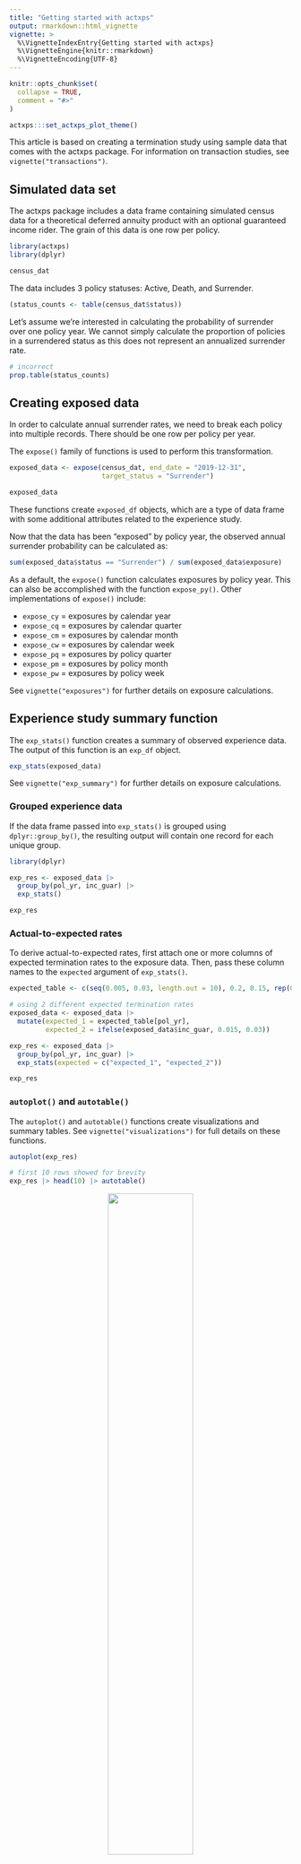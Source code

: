 ---
title: "Getting started with actxps"
output: rmarkdown::html_vignette
vignette: >
  %\VignetteIndexEntry{Getting started with actxps}
  %\VignetteEngine{knitr::rmarkdown}
  %\VignetteEncoding{UTF-8}
---

```{r setup, include = FALSE}
knitr::opts_chunk$set(
  collapse = TRUE,
  comment = "#>"
)

actxps:::set_actxps_plot_theme()

```

This article is based on creating a termination study using sample data that 
comes with the actxps package. For information on transaction studies, see 
`vignette("transactions")`.

## Simulated data set

The actxps package includes a data frame containing simulated census data for a theoretical deferred annuity product with an optional guaranteed income rider. The grain of this data is one row per policy.

```{r packages, message=FALSE}
library(actxps)
library(dplyr)

census_dat
```

The data includes 3 policy statuses: Active, Death, and Surrender.

```{r status-count}
(status_counts <- table(census_dat$status))
```

Let's assume we're interested in calculating the probability of surrender over one policy year. We cannot simply calculate the proportion of policies in a surrendered status as this does not represent an annualized surrender rate.

```{r naive}
# incorrect
prop.table(status_counts)
```

## Creating exposed data

In order to calculate annual surrender rates, we need to break each policy into multiple records. There should be one row per policy per year.

The `expose()` family of functions is used to perform this transformation.


```{r example}
exposed_data <- expose(census_dat, end_date = "2019-12-31",
                       target_status = "Surrender")

exposed_data
```

These functions create `exposed_df` objects, which are a type of data frame with some additional attributes related to the experience study.

Now that the data has been "exposed" by policy year, the observed annual surrender probability can be calculated as:

```{r term-rate}
sum(exposed_data$status == "Surrender") / sum(exposed_data$exposure)
```

As a default, the `expose()` function calculates exposures by policy year. This can also be accomplished with the function `expose_py()`. Other implementations of `expose()` include:

- `expose_cy` = exposures by calendar year
- `expose_cq` = exposures by calendar quarter
- `expose_cm` = exposures by calendar month
- `expose_cw` = exposures by calendar week
- `expose_pq` = exposures by policy quarter
- `expose_pm` = exposures by policy month
- `expose_pw` = exposures by policy week

See `vignette("exposures")` for further details on exposure calculations.

## Experience study summary function

The `exp_stats()` function creates a summary of observed experience data. The output of this function is an `exp_df` object.

```{r stats-1}
exp_stats(exposed_data)
```

See `vignette("exp_summary")` for further details on exposure calculations.

### Grouped experience data

If the data frame passed into `exp_stats()` is grouped using `dplyr::group_by()`, the resulting output will contain one record for each unique group.

```{r stats-grouped}
library(dplyr)

exp_res <- exposed_data |>
  group_by(pol_yr, inc_guar) |>
  exp_stats()

exp_res
```

### Actual-to-expected rates

To derive actual-to-expected rates, first attach one or more columns of expected termination rates to the exposure data. Then, pass these column names to the `expected` argument of `exp_stats()`.

```{r stats-ae}
expected_table <- c(seq(0.005, 0.03, length.out = 10), 0.2, 0.15, rep(0.05, 3))

# using 2 different expected termination rates
exposed_data <- exposed_data |>
  mutate(expected_1 = expected_table[pol_yr],
         expected_2 = ifelse(exposed_data$inc_guar, 0.015, 0.03))

exp_res <- exposed_data |>
  group_by(pol_yr, inc_guar) |>
  exp_stats(expected = c("expected_1", "expected_2"))

exp_res

```

### `autoplot()` and `autotable()`

The `autoplot()` and `autotable()` functions create visualizations and summary tables. See `vignette("visualizations")` for full details on these functions.

```{r plot, warning=FALSE, message=FALSE, dpi = 300}
autoplot(exp_res)
```

```{r table, eval = FALSE}
# first 10 rows showed for brevity
exp_res |> head(10) |> autotable()
```

<center><img src="../man/figures/exp_gt.png" width="55%" height="55%" /></center>

### `summary()`

Calling the `summary()` function on an `exp_df` object re-summarizes experience results. This also produces an `exp_df` object.

```{r summary-1}
summary(exp_res)
```

If additional variables are passed to `...`, these variables become groups in the re-summarized `exp_df` object.

```{r summary-2}
summary(exp_res, inc_guar)
```

## Shiny App

Passing an `exposed_df` object to the `exp_shiny()` function launches a Shiny app that enables interactive exploration of experience data.

```{r shiny, eval = FALSE}
exp_shiny(exposed_data)
```

<img src="../man/figures/exp_shiny.png" width="100%" />
